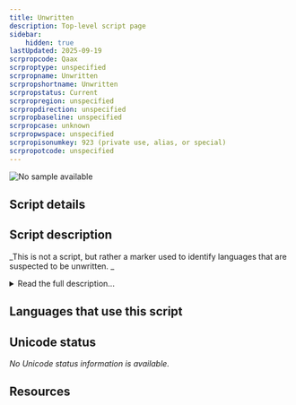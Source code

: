 ```yaml
---
title: Unwritten
description: Top-level script page
sidebar:
    hidden: true
lastUpdated: 2025-09-19
scrpropcode: Qaax
scrproptype: unspecified
scrpropname: Unwritten
scrpropshortname: Unwritten
scrpropstatus: Current
scrpropregion: unspecified
scrpropdirection: unspecified
scrpropbaseline: unspecified
scrpropcase: unknown
scrpropwspace: unspecified
scrpropisonumkey: 923 (private use, alias, or special)
scrpropotcode: unspecified
---
```



![No sample available](../images/nosample.png)



## Script details

<ScriptDetails />

## Script description

_This is not a script, but rather a marker used to identify languages that are suspected to be unwritten. _

<details>
<summary>Read the full description...</summary>It is not an official part of [ISO 15924](http://www.unicode.org/iso15924/). If you have any information on writing systems for these languages, please add the information to the site. Your contributions can be a great help in refining and expanding the ISO 15924 standard.
</details>

## Languages that use this script

<WsList script='Qaax' wsMax='5' />

## Unicode status

_No Unicode status information is available._

## Resources

<ScriptResources detailSummary='seemore' />

